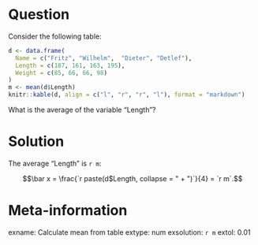Question
========
Consider the following table:

```r
d <- data.frame(
  Name = c("Fritz", "Wilhelm",  "Dieter", "Detlef"),
  Length = c(187, 161, 163, 195),
  Weight = c(85, 66, 66, 98)
)
m <- mean(d$Length)
knitr::kable(d, align = c("l", "r", "r", "l"), format = "markdown")
```

What is the average of the variable "Length"?


Solution
========
The average "Length" is `r m`:

$$\bar x = \frac{`r paste(d$Length, collapse = " + ")`}{4} = `r m`.$$


Meta-information
================
exname: Calculate mean from table
extype: num
exsolution: `r m`
extol: 0.01
